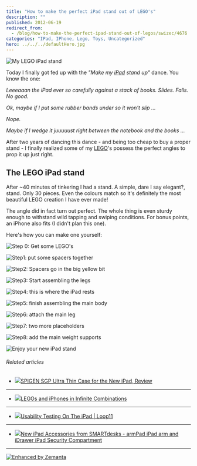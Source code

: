 ```yaml
---
title: "How to make the perfect iPad stand out of LEGO's"
description: ""
published: 2012-06-19
redirect_from:
  - /blog/how-to-make-the-perfect-ipad-stand-out-of-legos/swizec/4676
categories: "IPad, IPhone, Lego, Toys, Uncategorized"
hero: ../../../defaultHero.jpg
---
```


![My LEGO iPad stand](https://distilleryimage3.instagram.com/773be45aba2511e18cf91231380fd29b_7.jpg "My LEGO iPad stand")

Today I finally got fed up with the _"Make my [iPad](http://www.apple.com/ipad/ "iPad") stand up"_ dance. You know the one:

_Leeeaaan the iPad ever so carefully against a stack of books. Slides. Falls. No good._

_Ok, maybe if I put some rubber bands under so it won't slip ..._

_Nope._

_Maybe if I wedge it juuuuust right between the notebook and the books ..._

After two years of dancing this dance - and being too cheap to buy a proper stand - I finally realized some of my [LEGO](http://www.lego.com/ "Lego")'s possess the perfect angles to prop it up just right.

## The LEGO iPad stand

After ~40 minutes of tinkering I had a stand. A simple, dare I say elegant?, stand. Only 30 pieces. Even the colours match so it's definitely the most beautiful LEGO creation I have ever made!

The angle did in fact turn out perfect. The whole thing is even sturdy enough to withstand wild tapping and swiping conditions. For bonus points, an iPhone also fits (I didn't plan this one).

Here's how you can make one yourself:

![Step 0: Get some LEGO's](https://swizec.com/wp-content/uploads/2012/06/lego-ipad-stand-step0-1024x764.jpg "Step 0: Get some LEGO's")

![Step1: put some spacers together](https://swizec.com/wp-content/uploads/2012/06/lego-ipad-stand-step1-1024x764.jpg "Step1: put some spacers together")

![Step2: Spacers go in the big yellow bit](https://swizec.com/wp-content/uploads/2012/06/lego-ipad-stand-step2-1024x764.jpg "Step2: Spacers go in the big yellow bit")

![Step3: Start assembling the legs](https://swizec.com/wp-content/uploads/2012/06/lego-ipad-stand-step3-1024x764.jpg "Step3: Start assembling the legs")

![Step4: this is where the iPad rests](https://swizec.com/wp-content/uploads/2012/06/lego-ipad-stand-step4-1024x764.jpg "Step4: this is where the iPad rests")

![Step5: finish assembling the main body](https://swizec.com/wp-content/uploads/2012/06/lego-ipad-stand-step5-1024x764.jpg "Step5: finish assembling the main body")

![Step6: attach the main leg](https://swizec.com/wp-content/uploads/2012/06/lego-ipad-stand-step6-1024x764.jpg "Step6: attach the main leg")

![Step7: two more placeholders](https://swizec.com/wp-content/uploads/2012/06/lego-ipad-stand-step7-1024x764.jpg "Step7: two more placeholders")

![Step8: add the main weight supports](https://swizec.com/wp-content/uploads/2012/06/lego-ipad-stand-step8-1024x764.jpg "Step8: add the main weight supports")

![Enjoy your new iPad stand](https://swizec.com/wp-content/uploads/2012/06/lego-ipad-stand-done-1024x764.jpg "Enjoy your new iPad stand")

###### Related articles

- [![](https://i.zemanta.com/95108048_80_80.jpg)](http://www.geardiary.com/2012/06/18/spigen-sgp-ultra-thin-case-for-the-new-ipad-review/)[SPIGEN SGP Ultra Thin Case for the New iPad, Review](http://www.geardiary.com/2012/06/18/spigen-sgp-ultra-thin-case-for-the-new-ipad-review/)

---

- [![](https://i.zemanta.com/95012276_80_80.jpg)](http://techie-buzz.com/innovations/legos-iphones.html)[LEGOs and iPhones in Infinite Combinations](http://techie-buzz.com/innovations/legos-iphones.html)

---

- [![](https://i.zemanta.com/noimg_07_80_80.jpg)](http://www.loop11.com/testing-on-ipad/)[Usability Testing On The iPad | Loop11](http://www.loop11.com/testing-on-ipad/)

---

- [![](https://i.zemanta.com/noimg_20_80_80.jpg)](http://www.prweb.com/releases/2012/6/prweb9580848.htm)[New iPad Accessories from SMARTdesks - armPad iPad arm and iDrawer iPad Security Compartment](http://www.prweb.com/releases/2012/6/prweb9580848.htm)

---

[![Enhanced by Zemanta](https://img.zemanta.com/zemified_e.png?x-id=8bb28ada-4ac1-414e-baba-677051861028)](http://www.zemanta.com/?px "Enhanced by Zemanta")
